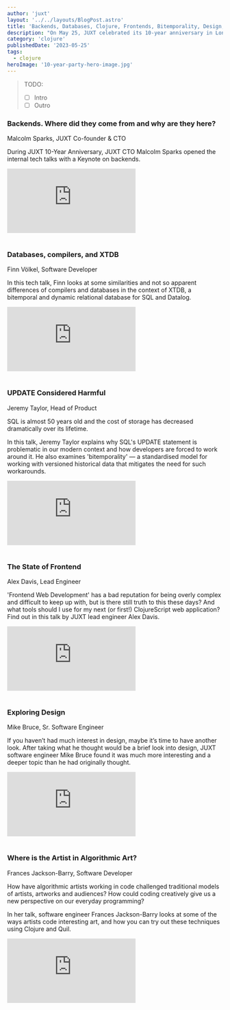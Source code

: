 ```yaml
---
author: 'juxt'
layout: '../../layouts/BlogPost.astro'
title: 'Backends, Databases, Clojure, Frontends, Bitemporality, Design, and Algorithmic Art — Five Innovative Tech Talks by JUXT Engineers'
description: "On May 25, JUXT celebrated its 10-year anniversary in London. Long-standing company tradition is to hold an internal tech conference with presentations by JUXT engineers"
category: 'clojure'
publishedDate: '2023-05-25'
tags:
  - clojure
heroImage: '10-year-party-hero-image.jpg'
---
```


> TODO:
> - [ ] Intro
> - [ ] Outro

### Backends. Where did they come from and why are they here?
Malcolm Sparks, JUXT Co-founder & CTO

During JUXT 10-Year Anniversary, JUXT CTO Malcolm Sparks opened the internal tech talks with a Keynote on backends.

<iframe
  class='aspect-video w-full'
  src="https://www.youtube.com/embed/BG38x677s44"
  title='"Backends. Where did they come from and why are they here?" by JUXT CTO Malcolm Sparks'
  frameborder="0"
  allow="accelerometer; autoplay; clipboard-write; encrypted-media; gyroscope; picture-in-picture; web-share"
  allowfullscreen
></iframe>

<br/>
<br/>

### Databases, compilers, and XTDB
Finn Völkel, Software Developer

In this tech talk, Finn looks at some similarities and not so apparent differences of compilers and databases in the context of XTDB, a bitemporal and dynamic relational database for SQL and Datalog. 

<iframe
  class='aspect-video w-full'
  src="https://www.youtube.com/embed/gM9g-7SN9Ic"
  title='"Databases, compilers, and XTDB" by Finn Völkel'
  frameborder="0"
  allow="accelerometer; autoplay; clipboard-write; encrypted-media; gyroscope; picture-in-picture; web-share"
  allowfullscreen
></iframe>

<br/>
<br/>

### UPDATE Considered Harmful
Jeremy Taylor, Head of Product

SQL is almost 50 years old and the cost of storage has decreased dramatically over its lifetime. 

In this talk, Jeremy Taylor explains why SQL's UPDATE statement is problematic in our modern context and how developers are forced to work around it. 
He also examines 'bitemporality' — a standardised model for working with versioned historical data that mitigates the need for such workarounds.

<iframe
  class='aspect-video w-full'
  src="https://www.youtube.com/embed/JxMz-tyicgo"
  title='"UPDATE Considered Harmful" by Jeremy Taylor'
  frameborder="0"
  allow="accelerometer; autoplay; clipboard-write; encrypted-media; gyroscope; picture-in-picture; web-share"
  allowfullscreen
></iframe>

<br/>
<br/>

### The State of Frontend
Alex Davis, Lead Engineer

'Frontend Web Development' has a bad reputation for being overly complex and difficult to keep up with, but is there still truth to this these days? And what tools should I use for my next (or first!) ClojureScript web application? 
Find out in this talk by JUXT lead engineer Alex Davis. 

<iframe
  class='aspect-video w-full'
  src="https://www.youtube.com/embed/fT28NeZtaAg"
  title='"The State of Frontend" by Alex Davis, JUXT Lead Engineer'
  frameborder="0"
  allow="accelerometer; autoplay; clipboard-write; encrypted-media; gyroscope; picture-in-picture; web-share"
  allowfullscreen
></iframe>

<br/>
<br/>

### Exploring Design
Mike Bruce, Sr. Software Engineer

If you haven’t had much interest in design, maybe it’s time to have another look. 
After taking what he thought would be a brief look into design, JUXT software engineer Mike Bruce found it was much more interesting and a deeper topic than he had originally thought.

<iframe
  class='aspect-video w-full'
  src="https://www.youtube.com/embed/--XBjt-3XHg"
  title='"Exploring Design" — Mike Bruce'
  frameborder="0"
  allow="accelerometer; autoplay; clipboard-write; encrypted-media; gyroscope; picture-in-picture; web-share"
  allowfullscreen
></iframe>

<br/>
<br/>

### Where is the Artist in Algorithmic Art?
Frances Jackson-Barry, Software Developer

How have algorithmic artists working in code challenged traditional models of artists, artworks and audiences? How could coding creatively give us a new perspective on our everyday programming? 

In her talk, software engineer Frances Jackson-Barry looks at some of the ways artists code interesting art, and how you can try out these techniques using Clojure and Quil.

<iframe
  class='aspect-video w-full'
  src="https://www.youtube.com/embed/P5Kqq3m0xt0"
  title='"Where is the Artist in Algorithmic Art?" — Frances Jackson-Barry'
  frameborder="0"
  allow="accelerometer; autoplay; clipboard-write; encrypted-media; gyroscope; picture-in-picture; web-share"
  allowfullscreen
></iframe>
